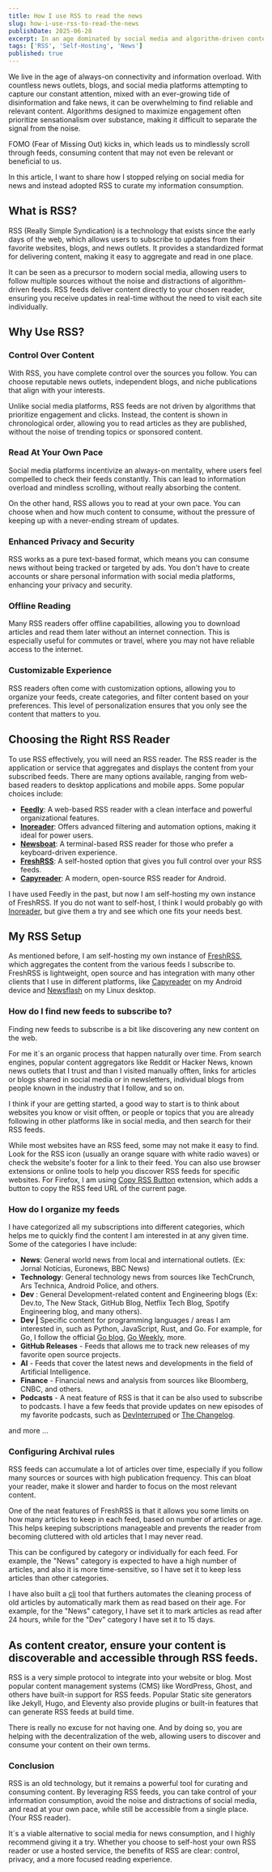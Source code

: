 ```yaml
---
title: How I use RSS to read the news
slug: how-i-use-rss-to-read-the-news
publishDate: 2025-06-28
excerpt: In an age dominated by social media and algorithm-driven content, I find solace in the simplicity and reliability of RSS feeds. This article explores how I use RSS to curate my news consumption, ensuring I stay informed without the noise and distractions of modern platforms.
tags: ['RSS', 'Self-Hosting', 'News']
published: true
---
```


We live in the age of always-on connectivity and information overload. With countless news outlets, blogs, and social media platforms attempting to capture our constant attention, mixed with an ever-growing tide of disinformation and fake news, it can be overwhelming to find reliable and relevant content. Algorithms designed to maximize engagement often prioritize sensationalism over substance, making it difficult to separate the signal from the noise.

FOMO (Fear of Missing Out) kicks in, which leads us to mindlessly scroll through feeds, consuming content that may not even be relevant or beneficial to us.

In this article, I want to share how I stopped relying on social media for news and instead adopted RSS to curate my information consumption.

##  What is RSS?

RSS (Really Simple Syndication) is a technology that exists since the early days of the web, which allows users to subscribe to updates from their favorite websites, blogs, and news outlets. It provides a standardized format for delivering content, making it easy to aggregate and read in one place.

It can be seen as a precursor to modern social media, allowing users to follow multiple sources without the noise and distractions of algorithm-driven feeds. RSS feeds deliver content directly to your chosen reader, ensuring you receive updates in real-time without the need to visit each site individually.

## Why Use RSS?

### Control Over Content

With RSS, you have complete control over the sources you follow. You can choose reputable news outlets, independent blogs, and niche publications that align with your interests.

Unlike social media platforms, RSS feeds are not driven by algorithms that prioritize engagement and clicks. Instead, the content is shown in chronological order, allowing you to read articles as they are published, without the noise of trending topics or sponsored content.

### Read At Your Own Pace

Social media platforms incentivize an always-on mentality, where users feel compelled to check their feeds constantly. This can lead to information overload and mindless scrolling, without really absorbing the content.

On the other hand, RSS allows you to read at your own pace. You can choose when and how much content to consume, without the pressure of keeping up with a never-ending stream of updates.

### Enhanced Privacy and Security

RSS works as a pure text-based format, which means you can consume news without being tracked or targeted by ads. You don't have to create accounts or share personal information with social media platforms, enhancing your privacy and security.

### Offline Reading

Many RSS readers offer offline capabilities, allowing you to download articles and read them later without an internet connection. This is especially useful for commutes or travel, where you may not have reliable access to the internet.

### Customizable Experience

RSS readers often come with customization options, allowing you to organize your feeds, create categories, and filter content based on your preferences. This level of personalization ensures that you only see the content that matters to you.

## Choosing the Right RSS Reader

To use RSS effectively, you will need an RSS reader. The RSS reader is the application or service that aggregates and displays the content from your subscribed feeds. There are many options available, ranging from web-based readers to desktop applications and mobile apps. Some popular choices include:

- **[Feedly](https://feedly.com/)**: A web-based RSS reader with a clean interface and powerful organizational features.
- **[Inoreader](https://www.inoreader.com/)**: Offers advanced filtering and automation options, making it ideal for power users.
- **[Newsboat](https://newsboat.org/)**: A terminal-based RSS reader for those who prefer a keyboard-driven experience.
- **[FreshRSS](https://freshrss.org/)**: A self-hosted option that gives you full control over your RSS feeds.
- **[Capyreader](https://capyreader.com/)**: A modern, open-source RSS reader for Android.

I have used Feedly in the past, but now I am self-hosting my own instance of FreshRSS. If you do not want to self-host, I think I would probably go with [Inoreader](https://www.inoreader.com/), but give them a try and see which one fits your needs best.


## My RSS Setup

As mentioned before, I am self-hosting my own instance of [FreshRSS](https://freshrss.org/), which aggregates the content from the various feeds I subscribe to. FreshRSS is lightweight, open source and has integration with many other clients that I use in different platforms, like [Capyreader](https://capyreader.com/) on my Android device and [Newsflash](https://flathub.org/apps/io.gitlab.news_flash.NewsFlash) on my Linux desktop.

### How do I find new feeds to subscribe to?

Finding new feeds to subscribe is a bit like discovering any new content on the web.

For me it´s an organic process that happen naturally over time. From search engines, popular content aggregators like Reddit or Hacker News, known news outlets that I trust and than I visited manually offten,  links for articles or blogs shared in social media or in newsletters, individual blogs from people known in the industry that I follow, and so on.

I think if your are getting started, a good way to start is to think about websites you know or visit offten, or people or topics that you are already following in other platforms like in social media, and then search for their RSS feeds.

While most websites have an RSS feed, some may not make it easy to find. Look for the RSS icon (usually an orange square with white radio waves) or check the website's footer for a link to their feed. You can also use browser extensions or online tools to help you discover RSS feeds for specific websites. For Firefox, I am using [Copy RSS Button](https://addons.mozilla.org/en-US/firefox/addon/copy-rss-button/?utm_source=addons.mozilla.org&utm_medium=referral&utm_content=search) extension, which adds a button to copy the RSS feed URL of the current page.

### How do I organize my feeds

I have categorized all my subscriptions into different categories, which helps me to quickly find the content I am interested in at any given time. Some of the categories I have include:

- **News**: General world news from local and international outlets. (Ex: Jornal Notícias, Euronews, BBC News)
- **Technology**: General technology news from sources like TechCrunch, Ars Technica, Android Police, and others.
- **Dev** : General Development-related content and Engineering blogs (Ex: Dev.to, The New Stack, GitHub Blog, Netflix Tech Blog, Spotify Engineering blog, and many others).
- **Dev | <Language>** Specific content for programming languages / areas I am interested in, such as Python, JavaScript, Rust, and Go. For example, for Go, I follow the official [Go blog](https://go.dev/blog/), [Go Weekly](https://golangweekly.com/), more.
- **GitHub Releases** - Feeds that allows me to track new releases of my favorite open source projects.
- **AI** - Feeds that cover the latest news and developments in the field of Artificial Intelligence.
- **Finance** - Financial news and analysis from sources like Bloomberg, CNBC, and others.
- **Podcasts** - A neat feature of RSS is that it can be also used to subscribe to podcasts. I have a few feeds that provide updates on new episodes of my favorite podcasts, such as [DevInterruped](https://linearb.io/dev-interrupted/podcasts) or [The Changelog](https://changelog.com/podcast).

and more ...

### Configuring Archival rules

RSS feeds can accumulate a lot of articles over time, especially if you follow many sources or sources with high publication frequency. This can bloat your reader, make it slower and harder to focus on the most relevant content.

One of the neat features of FreshRSS is that it allows you some limits on how many articles to keep in each feed, based on number of articles or age. This helps keeping subscriptions manageable and prevents the reader from becoming cluttered with old articles that I may never read.

This can be configured by category or individually for each feed. For example, the "News" category is expected to have a high number of articles, and also it is more time-sensitive, so I have set it to keep less articles than other categories.

I have also built a [cli](https://github.com/brpaz/freshrss-cleaner) tool that furthers automates the cleaning process of old articles by automatically mark them as read based on their age. For example, for the "News" category, I have set it to mark articles as read after 24 hours, while for the "Dev" category I have set it to 15 days.

## As content creator, ensure your content is discoverable and accessible through RSS feeds.

RSS is a very simple protocol to integrate into your website or blog. Most popular content management systems (CMS) like WordPress, Ghost, and others have built-in support for RSS feeds. Popular Static site generators like Jekyll, Hugo, and Eleventy also provide plugins or built-in features that can generate RSS feeds at build time.

There is really no excuse for not having one. And by doing so, you are helping with the decentralization of the web, allowing users to discover and consume your content on their own terms.

### Conclusion

RSS is an old technology, but it remains a powerful tool for curating and consuming content. By leveraging RSS feeds, you can take control of your information consumption, avoid the noise and distractions of social media, and read at your own pace, while still be accessible from a single place. (Your RSS reader).

It´s a viable alternative to social media for news consumption, and I highly recommend giving it a try. Whether you choose to self-host your own RSS reader or use a hosted service, the benefits of RSS are clear: control, privacy, and a more focused reading experience.
